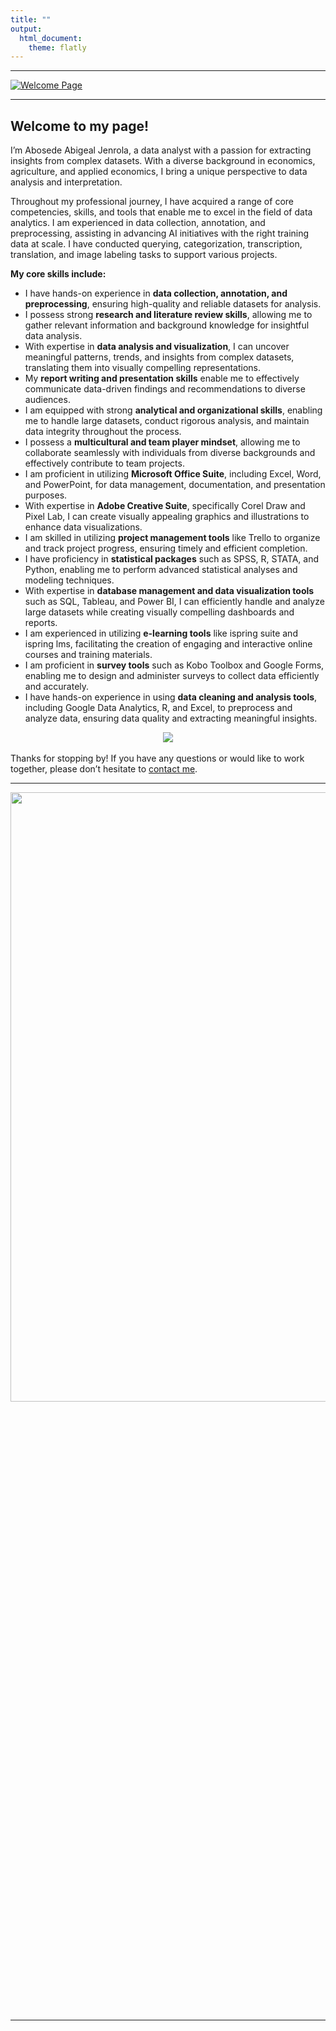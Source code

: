 ```yaml
---
title: ""
output: 
  html_document:
    theme: flatly
---
```



<hr>

<a href="https://github.com/Otomisin?tab=repositories">
  <img src="images/WelcomePage1.png" alt="Welcome Page">
</a>

<hr>

## **Welcome to my page!**
I'm Abosede Abigeal Jenrola, a data analyst with a passion for extracting insights from complex datasets. With a diverse background in economics, agriculture, and applied economics, I bring a unique perspective to data analysis and interpretation.

Throughout my professional journey, I have acquired a range of core competencies, skills, and tools that enable me to excel in the field of data analytics. I am experienced in data collection, annotation, and preprocessing, assisting in advancing AI initiatives with the right training data at scale. I have conducted querying, categorization, transcription, translation, and image labeling tasks to support various projects.


<!-- <center><img src="https://media.giphy.com/media/wLNuW1tCKRiPmDV5Y4/giphy.gif"></center> -->


**My core skills include:**

- I have hands-on experience in **data collection, annotation, and preprocessing**, ensuring high-quality and reliable datasets for analysis.
- I possess strong **research and literature review skills**, allowing me to gather relevant information and background knowledge for insightful data analysis.
- With expertise in **data analysis and visualization**, I can uncover meaningful patterns, trends, and insights from complex datasets, translating them into visually compelling representations.
- My **report writing and presentation skills** enable me to effectively communicate data-driven findings and recommendations to diverse audiences.
- I am equipped with strong **analytical and organizational skills**, enabling me to handle large datasets, conduct rigorous analysis, and maintain data integrity throughout the process.
- I possess a **multicultural and team player mindset**, allowing me to collaborate seamlessly with individuals from diverse backgrounds and effectively contribute to team projects.
- I am proficient in utilizing **Microsoft Office Suite**, including Excel, Word, and PowerPoint, for data management, documentation, and presentation purposes.
- With expertise in **Adobe Creative Suite**, specifically Corel Draw and Pixel Lab, I can create visually appealing graphics and illustrations to enhance data visualizations.
- I am skilled in utilizing **project management tools** like Trello to organize and track project progress, ensuring timely and efficient completion.
- I have proficiency in **statistical packages** such as SPSS, R, STATA, and Python, enabling me to perform advanced statistical analyses and modeling techniques.
- With expertise in **database management and data visualization tools** such as SQL, Tableau, and Power BI, I can efficiently handle and analyze large datasets while creating visually compelling dashboards and reports.
- I am experienced in utilizing **e-learning tools** like ispring suite and ispring lms, facilitating the creation of engaging and interactive online courses and training materials.
- I am proficient in **survey tools** such as Kobo Toolbox and Google Forms, enabling me to design and administer surveys to collect data efficiently and accurately.
- I have hands-on experience in using **data cleaning and analysis tools**, including Google Data Analytics, R, and Excel, to preprocess and analyze data, ensuring data quality and extracting meaningful insights.

<center><img src="https://media.giphy.com/media/v1.Y2lkPTc5MGI3NjExZDAwNjJiYjBlNGI1YTk1NWZkYmYxOWYyNGRkMjY1MGVlNzY3YzI0MSZjdD1n/33PMXr72xOqBdOUzTO/giphy.gif"></center>

<br>
Thanks for stopping by! If you have any questions or would like to work together, please don't hesitate to [contact me](mailto:jenrolabosede3001(@)gmail.com).
<hr>
![](images/Page2.png){ width=200% height=50% }
<hr>
<div class="icons">
  <a href="mailto:jenrolabosede3001(@)gmail.com"><i class="fas fa-envelope fa-2x"></i></a>
  <a href="https://www.linkedin.com/in/abosede-jenrola-3b340419a/e"><i class="fab fa-linkedin fa-2x"></i></a>
  <a href="https://github.com/Jenrol"><i class="fab fa-github fa-2x"></i></a>
</div>
<link rel="stylesheet" href="https://use.fontawesome.com/releases/v5.15.3/css/all.css">


